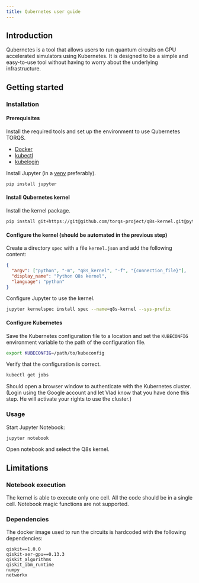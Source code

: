 ```yaml
---
title: Qubernetes user guide
---
```


## Introduction

Qubernetes is a tool that allows users to run quantum circuits on GPU accelerated simulators using Kubernetes. It is designed to be a simple and easy-to-use tool without having to worry about the underlying infrastructure.

## Getting started

### Installation

#### Prerequisites

Install the required tools and set up the environment to use Qubernetes TORQS.

- [Docker](https://www.docker.com/get-started)
- [kubectl](https://kubernetes.io/docs/tasks/tools/install-kubectl/)
- [kubelogin](https://github.com/int128/kubelogin)

Install Jupyter (in a [venv](https://docs.python.org/3/tutorial/venv.html#creating-virtual-environments) preferably).

```bash
pip install jupyter
```

#### Install Qubernetes kernel

Install the kernel package.

```bash
pip install git+https://git@github.com/torqs-project/q8s-kernel.git@python-kernel#egg=q8s_kernel
```

#### Configure the kernel (should be automated in the previous step)

Create a directory `spec` with a file `kernel.json` and add the following content:

```json
{
  "argv": ["python", "-m", "q8s_kernel", "-f", "{connection_file}"],
  "display_name": "Python Q8s kernel",
  "language": "python"
}
```

Configure Jupyter to use the kernel.

```bash
jupyter kernelspec install spec --name=q8s-kernel --sys-prefix
```

#### Configure Kubernetes

Save the Kubernetes configuration file to a location and set the `KUBECONFIG` environment variable to the path of the configuration file.

```bash
export KUBECONFIG=/path/to/kubeconfig
```

Verify that the configuration is correct.

```bash
kubectl get jobs
```

Should open a browser window to authenticate with the Kubernetes cluster. (Login using the Google account and let Vlad know that you have done this step. He will activate your rights to use the cluster.)

### Usage

Start Jupyter Notebook:

```bash
jupyter notebook
```

Open notebook and select the Q8s kernel.

## Limitations

### Notebook execution

The kernel is able to execute only one cell. All the code should be in a single cell. Notebook magic functions are not supported.

### Dependencies

The docker image used to run the circuits is hardcoded with the following dependencies:

```
qiskit==1.0.0
qiskit-aer-gpu==0.13.3
qiskit_algorithms
qiskit_ibm_runtime
numpy
networkx
```

